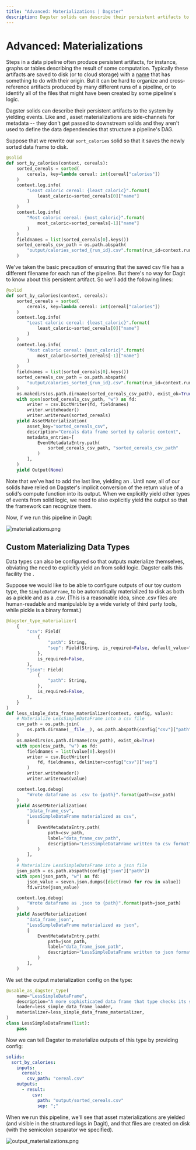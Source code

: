 ```yaml
---
title: "Advanced: Materializations | Dagster"
description: Dagster solids can describe their persistent artifacts to the system by yielding Materialization events.
---
```


# Advanced: Materializations

<CodeReferenceLink filePath="examples/docs_snippets/docs_snippets/intro_tutorial/advanced/materializations/" />

Steps in a data pipeline often produce persistent artifacts, for instance, graphs or tables describing the result of some computation. Typically these artifacts are saved to disk (or to cloud storage) with a [name](https://xkcd.com/1459/) that has something to do with their origin. But it can be hard to organize and cross-reference artifacts produced by many different runs of a pipeline, or to identify all of the files that might have been created by some pipeline's logic.

Dagster solids can describe their persistent artifacts to the system by yielding <PyObject module="dagster" object="AssetMaterialization" /> events. Like <PyObject module="dagster" object="TypeCheck" /> and <PyObject module="dagster" object="ExpectationResult" />, asset materializations are side-channels for metadata -- they don't get passed to downstream solids and they aren't used to define the data dependencies that structure a pipeline's DAG.

Suppose that we rewrite our `sort_calories` solid so that it saves the newly sorted data frame to disk.

```python file=/intro_tutorial/advanced/materializations/materializations.py lines=25-43
@solid
def sort_by_calories(context, cereals):
    sorted_cereals = sorted(
        cereals, key=lambda cereal: int(cereal["calories"])
    )
    context.log.info(
        "Least caloric cereal: {least_caloric}".format(
            least_caloric=sorted_cereals[0]["name"]
        )
    )
    context.log.info(
        "Most caloric cereal: {most_caloric}".format(
            most_caloric=sorted_cereals[-1]["name"]
        )
    )
    fieldnames = list(sorted_cereals[0].keys())
    sorted_cereals_csv_path = os.path.abspath(
        "output/calories_sorted_{run_id}.csv".format(run_id=context.run_id)
    )
```

We've taken the basic precaution of ensuring that the saved csv file has a different filename for each run of the pipeline. But there's no way for Dagit to know about this persistent artifact. So we'll add the following lines:

```python file=/intro_tutorial/advanced/materializations/materializations.py startafter=start_materializations_marker_0 endbefore=end_materializations_marker_0
@solid
def sort_by_calories(context, cereals):
    sorted_cereals = sorted(
        cereals, key=lambda cereal: int(cereal["calories"])
    )
    context.log.info(
        "Least caloric cereal: {least_caloric}".format(
            least_caloric=sorted_cereals[0]["name"]
        )
    )
    context.log.info(
        "Most caloric cereal: {most_caloric}".format(
            most_caloric=sorted_cereals[-1]["name"]
        )
    )
    fieldnames = list(sorted_cereals[0].keys())
    sorted_cereals_csv_path = os.path.abspath(
        "output/calories_sorted_{run_id}.csv".format(run_id=context.run_id)
    )
    os.makedirs(os.path.dirname(sorted_cereals_csv_path), exist_ok=True)
    with open(sorted_cereals_csv_path, "w") as fd:
        writer = csv.DictWriter(fd, fieldnames)
        writer.writeheader()
        writer.writerows(sorted_cereals)
    yield AssetMaterialization(
        asset_key="sorted_cereals_csv",
        description="Cereals data frame sorted by caloric content",
        metadata_entries=[
            EventMetadataEntry.path(
                sorted_cereals_csv_path, "sorted_cereals_csv_path"
            )
        ],
    )
    yield Output(None)
```

Note that we've had to add the last line, yielding an <PyObject module="dagster" object="Output" />. Until now, all of our solids have relied on Dagster's implicit conversion of the return value of a solid's compute function into its output. When we explicitly yield other types of events from solid logic, we need to also explicitly yield the output so that the framework can recognize them.

Now, if we run this pipeline in Dagit:

![materializations.png](/images/tutorial/materializations.png)

## Custom Materializing Data Types

Data types can also be configured so that outputs materialize themselves, obviating the need to explicitly yield an <PyObject module="dagster" object="AssetMaterialization" /> from solid logic. Dagster calls this facility the <PyObject module="dagster" object="dagster_type_materializer" displayText="@dagster_type_materializer" />.

Suppose we would like to be able to configure outputs of our toy custom type, the `SimpleDataFrame`, to be automatically materialized to disk as both as a pickle and as a .csv. (This is a reasonable idea, since .csv files are human-readable and manipulable by a wide variety of third party tools, while pickle is a binary format.)

```python file=/intro_tutorial/advanced/materializations/output_materialization.py startafter=start_output_materialization_marker_0 endbefore=end_output_materialization_marker_0
@dagster_type_materializer(
    {
        "csv": Field(
            {
                "path": String,
                "sep": Field(String, is_required=False, default_value=","),
            },
            is_required=False,
        ),
        "json": Field(
            {
                "path": String,
            },
            is_required=False,
        ),
    }
)
def less_simple_data_frame_materializer(context, config, value):
    # Materialize LessSimpleDataFrame into a csv file
    csv_path = os.path.join(
        os.path.dirname(__file__), os.path.abspath(config["csv"]["path"])
    )
    os.makedirs(os.path.dirname(csv_path), exist_ok=True)
    with open(csv_path, "w") as fd:
        fieldnames = list(value[0].keys())
        writer = csv.DictWriter(
            fd, fieldnames, delimiter=config["csv"]["sep"]
        )
        writer.writeheader()
        writer.writerows(value)

    context.log.debug(
        "Wrote dataframe as .csv to {path}".format(path=csv_path)
    )
    yield AssetMaterialization(
        "1data_frame_csv",
        "LessSimpleDataFrame materialized as csv",
        [
            EventMetadataEntry.path(
                path=csv_path,
                label="data_frame_csv_path",
                description="LessSimpleDataFrame written to csv format",
            )
        ],
    )
    # Materialize LessSimpleDataFrame into a json file
    json_path = os.path.abspath(config["json"]["path"])
    with open(json_path, "w") as fd:
        json_value = seven.json.dumps([dict(row) for row in value])
        fd.write(json_value)

    context.log.debug(
        "Wrote dataframe as .json to {path}".format(path=json_path)
    )
    yield AssetMaterialization(
        "data_frame_json",
        "LessSimpleDataFrame materialized as json",
        [
            EventMetadataEntry.path(
                path=json_path,
                label="data_frame_json_path",
                description="LessSimpleDataFrame written to json format",
            )
        ],
    )
```

We set the output materialization config on the type:

```python file=/intro_tutorial/advanced/materializations/output_materialization.py startafter=start_output_materialization_marker_1 endbefore=end_output_materialization_marker_1
@usable_as_dagster_type(
    name="LessSimpleDataFrame",
    description="A more sophisticated data frame that type checks its structure.",
    loader=less_simple_data_frame_loader,
    materializer=less_simple_data_frame_materializer,
)
class LessSimpleDataFrame(list):
    pass
```

Now we can tell Dagster to materialize outputs of this type by providing config:

```YAML file=/intro_tutorial/advanced/materializations/output_materialization.yaml lines=1-10
solids:
  sort_by_calories:
    inputs:
      cereals:
        csv_path: "cereal.csv"
    outputs:
      - result:
          csv:
            path: "output/sorted_cereals.csv"
            sep: ";"
```

When we run this pipeline, we'll see that asset materializations are yielded (and visible in the structured logs in Dagit), and that files are created on disk (with the semicolon separator we specified).

![output_materializations.png](/images/tutorial/output_materializations.png)

<br />

<br />
